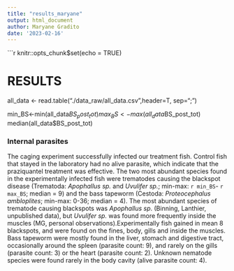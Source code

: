 ```yaml
---
title: "results_maryane"
output: html_document
author: Maryane Gradito
date: '2023-02-16'
---
```


```r
knitr::opts_chunk$set(echo = TRUE)

# RESULTS
all_data <- read.table("./data_raw/all_data.csv",header=T, sep=";")

min_BS<-min(all_data$BS_post_tot)
max_BS<-max(all_data$BS_post_tot)
median(all_data$BS_post_tot)

### Internal parasites

The caging experiment successfully infected our treatment fish. Control fish that stayed in the laboratory had no alive parasite, which indicate that the praziquantel treatment was effective. The two most abundant species found in the experimentally infected fish were trematodes causing the blackspot disease (Trematoda: *Apophallus sp.* and *Uvulifer sp.*; min-max: `r min_BS`- `r max_BS`; median = 9) and the bass tapeworm (Cestoda: *Proteocephalus ambloplites*; min-max: 0-36; median = 4). The most abundant species of trematode causing blackspots was *Apophallus sp*. (Binning, Lanthier, unpublished data), but *Uvulifer sp.* was found more frequently inside the muscles (MG, personal observations).Experimentally fish gained in mean 8 blackspots, and were found on the fines, body, gills and inside the muscles. Bass tapeworm were mostly found in the liver, stomach and digestive tract, occasionally around the spleen (parasite count: 9), and rarely on the gills (parasite count: 3) or the heart (parasite count: 2). Unknown nematode species were found rarely in the body cavity (alive parasite count: 4).

